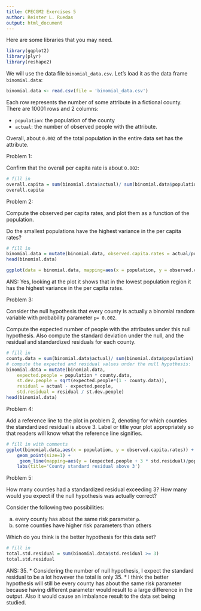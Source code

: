 ```yaml
---
title: CPECGM2 Exercises 5
author: Reister L. Ruedas
output: html_document
---
```


Here are some libraries that you may need.
```r
library(ggplot2)
library(plyr)
library(reshape2)
```

We will use the data file `binomial_data.csv`. Let's load it as the data frame `binomial.data`:

```r
binomial.data <- read.csv(file = 'binomial_data.csv')
```

Each row represents the number of some attribute in a fictional county. There are 10001 rows and 2 columns:

* `population`: the population of the county
* `actual`: the number of observed people with the attribute.

Overall, about `0.002` of the total population in the entire data set has the attribute.

Problem 1: 

Confirm that the overall per capita rate is about `0.002`:

```r
# fill in
overall.capita = sum(binomial.data$actual)/ sum(binomial.data$population)
overall.capita
```

Problem 2:

Compute the observed per capita rates, and plot them as a function of the population. 

Do the smallest populations have the highest variance in the per capita rates? 

```r
# fill in
binomial.data = mutate(binomial.data, observed.capita.rates = actual/population)
head(binomial.data)

ggplot(data = binomial.data, mapping=aes(x = population, y = observed.capita.rates)) + geom_point(size=1)

```

ANS: Yes, looking at the plot it shows that in the lowest population region it has the highest variance in the per capita rates.

Problem 3:

Consider the null hypothesis that every county is actually a binomial random variable with probability parameter `p= 0.002`. 

Compute the expected number of people with the attributes under this null hypothesis. Also compute the standard deviation under the null, and the residual and standardized residuals for each county.

```r
# fill in
county.data = sum(binomial.data$actual)/ sum(binomial.data$population)
# compute the expected and residual values under the null hypothesis:
binomial.data = mutate(binomial.data, 
    expected.people = population * county.data, 
    st.dev.people = sqrt(expected.people*(1 - county.data)),
    residual = actual - expected.people,
    std.residual = residual / st.dev.people)
head(binomial.data)
```

Problem 4:

Add a reference line to the plot in problem 2, denoting for which counties the standardized residual is above 3. Label or title your plot appropriately so that readers will know what the reference line signifies.

```r
# fill in with comments
ggplot(binomial.data,aes(x = population, y = observed.capita.rates)) + 
    geom_point(size=1) + 
     geom_line(mapping=aes(y = (expected.people + 3 * std.residual)/population), color='green')  + 
    labs(title='County standard residual above 3')

```


Problem 5:

How many counties had a standardized residual exceeding 3? How many would you expect if the null hypothesis was actually correct? 

Consider the following two possibilities:

a) every county has about the same risk parameter `p`. 
b) some counties have higher risk parameters than others

Which do you think is the better hypothesis for this data set?

```r
# fill in
total.std.residual = sum(binomial.data$std.residual >= 3)
total.std.residual

```

ANS: 35.
* Considering the number of null hypothesis, I expect the standard residual to be a lot however the total is only 35.
* I think the better hypothesis will still be every county has about the same risk parameter because having different parameter would result to a large difference in the output. Also it would cause an imbalance result to the data set being studied. 


